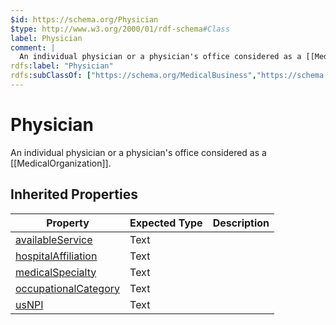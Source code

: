 ```yaml
---
$id: https://schema.org/Physician
$type: http://www.w3.org/2000/01/rdf-schema#Class
label: Physician
comment: |
  An individual physician or a physician's office considered as a [[MedicalOrganization]].
rdfs:label: "Physician"
rdfs:subClassOf: ["https://schema.org/MedicalBusiness","https://schema.org/MedicalOrganization"]
---
```


# Physician

An individual physician or a physician's office considered as a [[MedicalOrganization]].

## Inherited Properties

| Property | Expected Type | Description |
| --- | --- | --- |
| [availableService](https://schema.org/availableService) | Text |  |
| [hospitalAffiliation](https://schema.org/hospitalAffiliation) | Text |  |
| [medicalSpecialty](https://schema.org/medicalSpecialty) | Text |  |
| [occupationalCategory](https://schema.org/occupationalCategory) | Text |  |
| [usNPI](https://schema.org/usNPI) | Text |  |
